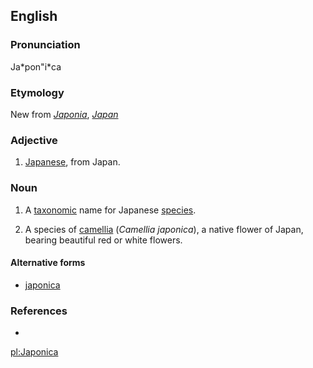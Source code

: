 ==English==

===Pronunciation===
Ja*pon"i*ca

===Etymology===
New {{etyl|la}} from ''[[Japonia]]'', ''[[Japan]]''

===Adjective===
{{en-adj|-}}

# [[Japanese]], from Japan.

===Noun===
{{en-noun|-}}

# {{science}} A [[taxonomic]] name for Japanese [[species]].
# {{Botany}} A species of [[camellia]] (''Camellia japonica''), a native flower of Japan, bearing beautiful red or white flowers.

====Alternative forms====
* [[japonica]]

===References===
* {{R:Webster 1913}}

[[pl:Japonica]]
